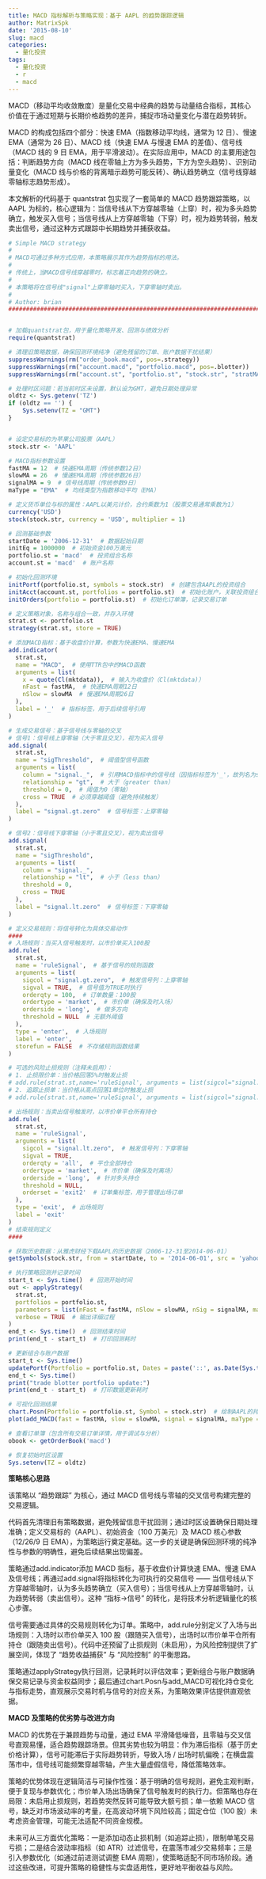 ```yaml
---
title: MACD 指标解析与策略实现：基于 AAPL 的趋势跟踪逻辑
author: MatrixSpk
date: '2015-08-10'
slug: macd
categories:
  - 量化投资
tags:
  - 量化投资
  - r
  - macd
---
```


MACD（移动平均收敛散度）是量化交易中经典的趋势与动量结合指标，其核心价值在于通过短期与长期价格趋势的差异，捕捉市场动量变化与潜在趋势转折。

MACD 的构成包括四个部分：快速 EMA（指数移动平均线，通常为 12 日）、慢速 EMA（通常为 26 日）、MACD 线（快速 EMA 与慢速 EMA 的差值）、信号线（MACD 线的 9 日 EMA，用于平滑波动）。在实际应用中，MACD 的主要用途包括：判断趋势方向（MACD 线在零轴上方为多头趋势，下方为空头趋势）、识别动量变化（MACD 线与价格的背离暗示趋势可能反转）、确认趋势确立（信号线穿越零轴标志趋势形成）。

本文解析的代码基于 quantstrat 包实现了一套简单的 MACD 趋势跟踪策略，以 AAPL 为标的，核心逻辑为：当信号线从下方穿越零轴（上穿）时，视为多头趋势确立，触发买入信号；当信号线从上方穿越零轴（下穿）时，视为趋势转弱，触发卖出信号，通过这种方式跟踪中长期趋势并捕获收益。

```R
# Simple MACD strategy
#
# MACD可通过多种方式应用，本策略展示其作为趋势指标的用法。
# 
# 传统上，当MACD信号线穿越零时，标志着正向趋势的确立。
#
# 本策略将在信号线"signal"上穿零轴时买入，下穿零轴时卖出。
# 
# Author: brian
###############################################################################


# 加载quantstrat包，用于量化策略开发、回测与绩效分析
require(quantstrat)

# 清理旧策略数据，确保回测环境纯净（避免残留的订单、账户数据干扰结果）
suppressWarnings(rm("order_book.macd", pos=.strategy))
suppressWarnings(rm("account.macd", "portfolio.macd", pos=.blotter))
suppressWarnings(rm("account.st", "portfolio.st", "stock.str", "stratMACD", "startDate", "initEq", 'start_t', 'end_t'))

# 处理时区问题：若当前时区未设置，默认设为GMT，避免日期处理异常
oldtz <- Sys.getenv('TZ')
if (oldtz == '') {
    Sys.setenv(TZ = "GMT")
}


# 设定交易标的为苹果公司股票（AAPL）
stock.str <- 'AAPL'

# MACD指标参数设置
fastMA = 12  # 快速EMA周期（传统参数12日）
slowMA = 26  # 慢速EMA周期（传统参数26日）
signalMA = 9  # 信号线周期（传统参数9日）
maType = "EMA"  # 均线类型为指数移动平均（EMA）

# 定义货币单位与标的属性：AAPL以美元计价，合约乘数为1（股票交易通常乘数为1）
currency('USD')
stock(stock.str, currency = 'USD', multiplier = 1)

# 回测基础参数
startDate = '2006-12-31'  # 数据起始日期
initEq = 1000000  # 初始资金100万美元
portfolio.st = 'macd'  # 投资组合名称
account.st = 'macd'  # 账户名称

# 初始化回测环境
initPortf(portfolio.st, symbols = stock.str)  # 创建包含AAPL的投资组合
initAcct(account.st, portfolios = portfolio.st)  # 初始化账户，关联投资组合
initOrders(portfolio = portfolio.st)  # 初始化订单簿，记录交易订单

# 定义策略对象，名称与组合一致，并存入环境
strat.st <- portfolio.st
strategy(strat.st, store = TRUE)

# 添加MACD指标：基于收盘价计算，参数为快速EMA、慢速EMA
add.indicator(
  strat.st, 
  name = "MACD",  # 使用TTR包中的MACD函数
  arguments = list(
    x = quote(Cl(mktdata)),  # 输入为收盘价（Cl(mktdata)）
    nFast = fastMA,  # 快速EMA周期12日
    nSlow = slowMA  # 慢速EMA周期26日
  ),
  label = '_'  # 指标标签，用于后续信号引用
)

# 生成交易信号：基于信号线与零轴的交叉
# 信号1：信号线上穿零轴（大于零且交叉），视为买入信号
add.signal(
  strat.st,
  name = "sigThreshold",  # 阈值型信号函数
  arguments = list(
    column = "signal._",  # 引用MACD指标中的信号线（因指标标签为'_'，故列名为signal._）
    relationship = "gt",  # 大于（greater than）
    threshold = 0,  # 阈值为0（零轴）
    cross = TRUE  # 必须穿越阈值（避免持续触发）
  ),
  label = "signal.gt.zero"  # 信号标签：上穿零轴
)

# 信号2：信号线下穿零轴（小于零且交叉），视为卖出信号
add.signal(
  strat.st,
  name = "sigThreshold",
  arguments = list(
    column = "signal._",
    relationship = "lt",  # 小于（less than）
    threshold = 0,
    cross = TRUE
  ),
  label = "signal.lt.zero"  # 信号标签：下穿零轴
)

# 定义交易规则：将信号转化为具体交易动作
####
# 入场规则：当买入信号触发时，以市价单买入100股
add.rule(
  strat.st,
  name = 'ruleSignal',  # 基于信号的规则函数
  arguments = list(
    sigcol = "signal.gt.zero",  # 触发信号列：上穿零轴
    sigval = TRUE,  # 信号值为TRUE时执行
    orderqty = 100,  # 订单数量：100股
    ordertype = 'market',  # 市价单（确保及时入场）
    orderside = 'long',  # 做多方向
    threshold = NULL  # 无额外阈值
  ),
  type = 'enter',  # 入场规则
  label = 'enter',
  storefun = FALSE  # 不存储规则函数结果
)

# 可选的风险止损规则（注释未启用）：
# 1. 止损限价单：当价格回落5%时触发止损
# add.rule(strat.st,name='ruleSignal', arguments = list(sigcol="signal.gt.zero",sigval=TRUE, orderqty='all', ordertype='stoplimit', orderside='long', threshold=-.05,tmult=TRUE, orderset='exit2'),type='chain', parent='enter', label='risk',storefun=FALSE)
# 2. 追踪止损单：当价格从高点回落1单位时触发止损
# add.rule(strat.st,name='ruleSignal', arguments = list(sigcol="signal.gt.zero",sigval=TRUE, orderqty='all', ordertype='stoptrailing', orderside='long', threshold=-1,tmult=FALSE, orderset='exit2'),	type='chain', parent='enter', label='trailingexit')

# 出场规则：当卖出信号触发时，以市价单平仓所有持仓
add.rule(
  strat.st,
  name = 'ruleSignal',
  arguments = list(
    sigcol = "signal.lt.zero",  # 触发信号列：下穿零轴
    sigval = TRUE,
    orderqty = 'all',  # 平仓全部持仓
    ordertype = 'market',  # 市价单（确保及时离场）
    orderside = 'long',  # 针对多头持仓
    threshold = NULL,
    orderset = 'exit2'  # 订单集标签，用于管理出场订单
  ),
  type = 'exit',  # 出场规则
  label = 'exit'
)
# 结束规则定义
####

# 获取历史数据：从雅虎财经下载AAPL的历史数据（2006-12-31至2014-06-01）
getSymbols(stock.str, from = startDate, to = '2014-06-01', src = 'yahoo')

# 执行策略回测并记录时间
start_t <- Sys.time()  # 回测开始时间
out <- applyStrategy(
  strat.st, 
  portfolios = portfolio.st,
  parameters = list(nFast = fastMA, nSlow = slowMA, nSig = signalMA, maType = maType),  # 传递MACD参数
  verbose = TRUE  # 输出详细过程
)
end_t <- Sys.time()  # 回测结束时间
print(end_t - start_t)  # 打印回测耗时

# 更新组合与账户数据
start_t <- Sys.time()
updatePortf(Portfolio = portfolio.st, Dates = paste('::', as.Date(Sys.time()), sep = ''))  # 更新至当前日期
end_t <- Sys.time()
print("trade blotter portfolio update:")
print(end_t - start_t)  # 打印数据更新耗时

# 可视化回测结果
chart.Posn(Portfolio = portfolio.st, Symbol = stock.str)  # 绘制AAPL的持仓变化图
plot(add_MACD(fast = fastMA, slow = slowMA, signal = signalMA, maType = "EMA"))  # 叠加MACD指标

# 查看订单簿（包含所有交易订单详情，用于调试与分析）
obook <- getOrderBook('macd')

# 恢复初始时区设置
Sys.setenv(TZ = oldtz)
```

**策略核心思路**

该策略以 “趋势跟踪” 为核心，通过 MACD 信号线与零轴的交叉信号构建完整的交易逻辑。

代码首先清理旧有策略数据，避免残留信息干扰回测；通过时区设置确保日期处理准确；定义交易标的（AAPL）、初始资金（100 万美元）及 MACD 核心参数（12/26/9 日 EMA），为策略运行奠定基础。这一步的关键是确保回测环境的纯净性与参数的明确性，避免后续结果出现偏差。

策略通过add.indicator添加 MACD 指标，基于收盘价计算快速 EMA、慢速 EMA 及信号线；再通过add.signal将指标转化为可执行的交易信号 —— 当信号线从下方穿越零轴时，认为多头趋势确立（买入信号）；当信号线从上方穿越零轴时，认为趋势转弱（卖出信号）。这种 “指标→信号” 的转化，是将技术分析逻辑量化的核心步骤。

信号需要通过具体的交易规则转化为订单。策略中，add.rule分别定义了入场与出场规则：入场时以市价单买入 100 股（跟随买入信号），出场时以市价单平仓所有持仓（跟随卖出信号）。代码中还预留了止损规则（未启用），为风险控制提供了扩展空间，体现了 “趋势收益捕获” 与 “风险控制” 的平衡思路。

策略通过applyStrategy执行回测，记录耗时以评估效率；更新组合与账户数据确保交易记录与资金权益同步；最后通过chart.Posn与add_MACD可视化持仓变化与指标走势，直观展示交易时机与信号的对应关系，为策略效果评估提供直观依据。

**MACD 及策略的优劣势与改进方向**

MACD 的优势在于兼顾趋势与动量，通过 EMA 平滑降低噪音，且零轴与交叉信号直观易懂，适合趋势跟踪场景。但其劣势也较为明显：作为滞后指标（基于历史价格计算），信号可能滞后于实际趋势转折，导致入场 / 出场时机偏晚；在横盘震荡市中，信号线可能频繁穿越零轴，产生大量虚假信号，降低策略效率。

策略的优势体现在逻辑简洁与可操作性强：基于明确的信号规则，避免主观判断，便于复现与参数优化；市价单入场出场确保了信号触发时的执行力。但策略也存在局限：未启用止损规则，若趋势突然反转可能导致大额亏损；单一依赖 MACD 信号，缺乏对市场波动率的考量，在高波动环境下风险较高；固定仓位（100 股）未考虑资金管理，可能无法适配不同资金规模。

未来可从三方面优化策略：一是添加动态止损机制（如追踪止损），限制单笔交易亏损；二是结合波动率指标（如 ATR）过滤信号，在震荡市减少交易频率；三是引入参数优化（如通过前进测试调整 EMA 周期），使策略适配不同市场阶段。通过这些改进，可提升策略的稳健性与实盘适用性，更好地平衡收益与风险。

